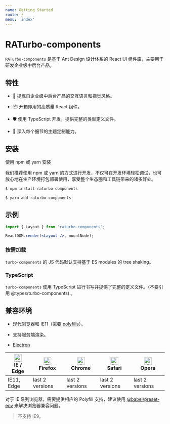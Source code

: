 ```yaml
---
name: Getting Started
route: /
menu: 'index'
---
```


# RATurbo-components

`RATurbo-components` 是基于 Ant Design 设计体系的 React UI 组件库，主要用于研发企业级中后台产品。

## 特性

- 🌈 提炼自企业级中后台产品的交互语言和视觉风格。

- 📦 开箱即用的高质量 React 组件。

- 🛡 使用 TypeScript 开发，提供完整的类型定义文件。

- 🎨 深入每个细节的主题定制能力。

## 安装

使用 npm 或 yarn 安装

我们推荐使用 npm 或 yarn 的方式进行开发，不仅可在开发环境轻松调试，也可放心地在生产环境打包部署使用，享受整个生态圈和工具链带来的诸多好处。

```bash
$ npm install raturbo-components
```

```bash
$ yarn add raturbo-components
```

## 示例

```jsx
import { Layout } from 'raturbo-components';

ReactDOM.render(<Layout />, mountNode);
```

### 按需加载

`turbo-components` 的 JS 代码默认支持基于 ES modules 的 tree shaking。

### TypeScript

`turbo-components` 使用 TypeScript 进行书写并提供了完整的定义文件。（不要引用 @types/turbo-components) 。

## 兼容环境

- 现代浏览器和 IE11（需要 [polyfills](https://ant.design/docs/react/getting-started-cn#兼容性)）。

- 支持服务端渲染。

- [Electron](https://www.electronjs.org/)


| [<img src="https://raw.githubusercontent.com/alrra/browser-logos/master/src/edge/edge_48x48.png" alt="IE / Edge" width="24px" height="24px" />](http://godban.github.io/browsers-support-badges/)<br/>IE / Edge | [<img src="https://raw.githubusercontent.com/alrra/browser-logos/master/src/firefox/firefox_48x48.png" alt="Firefox" width="24px" height="24px" />](http://godban.github.io/browsers-support-badges/)<br/>Firefox | [<img src="https://raw.githubusercontent.com/alrra/browser-logos/master/src/chrome/chrome_48x48.png" alt="Chrome" width="24px" height="24px" />](http://godban.github.io/browsers-support-badges/)<br/>Chrome | [<img src="https://raw.githubusercontent.com/alrra/browser-logos/master/src/safari/safari_48x48.png" alt="Safari" width="24px" height="24px" />](http://godban.github.io/browsers-support-badges/)<br/>Safari | [<img src="https://raw.githubusercontent.com/alrra/browser-logos/master/src/opera/opera_48x48.png" alt="Opera" width="24px" height="24px" />](http://godban.github.io/browsers-support-badges/)<br/>Opera |
| --------- | --------- | --------- | --------- | --------- | 
|IE11, Edge| last 2 versions| last 2 versions| last 2 versions| last 2 versions


对于 IE 系列浏览器，需要提供相应的 Polyfill 支持，建议使用 [@babel/preset-env](https://babeljs.io/docs/en/babel-preset-env) 来解决浏览器兼容问题。

> 不支持 IE9。
